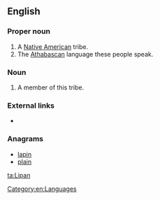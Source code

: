 ==English==
{{wikipedia}}

===Proper noun===
{{en-proper noun}}

# A [[Native American]] tribe.
# The [[Athabascan]] language these people speak.

===Noun===
{{en-noun}}

# A member of this tribe.

===External links===
* {{ethnologue|code=apl}}

===Anagrams===
* [[lapin#English|lapin]]
* [[plain#English|plain]]

[[Category:en:Languages]]

[[ta:Lipan]]